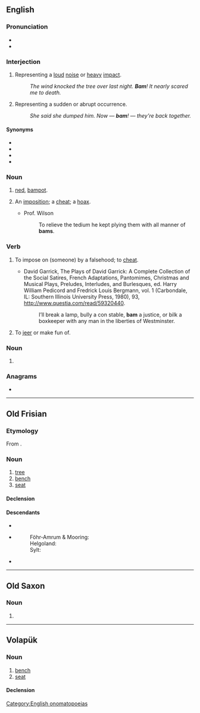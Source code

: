 {{also|Bam|BAM|bầm|bấm|-bam|ват}}
==English==

===Pronunciation===
* {{IPA|/bæm/|lang=en}}
* {{rhymes|æm|lang=en}}

===Interjection===
{{en-interj}}

# Representing a [[loud]] [[noise]] or [[heavy]] [[impact]].
#: ''The wind knocked the tree over last night. '''Bam'''! It nearly scared me to death.''
# Representing a sudden or abrupt occurrence.
#: ''She said she dumped him. Now — '''bam'''! — they're back together.''

====Synonyms====
* {{l|en|bang}}
* {{l|en|blam}}
* {{l|en|pow}}
* {{l|en|wham}}

===Noun===
{{en-noun}}

# {{lb|en|Scotland|slang}} [[ned]], [[bampot]].
# {{lb|en|slang|archaic}} An [[imposition]]; a [[cheat]]; a [[hoax]].
#: {{rfquotek|Garrick}}
#* Prof. Wilson
#*: To relieve the tedium he kept plying them with all manner of '''bams'''.

===Verb===
{{en-verb|bams|bamming|bammed|bammed}}

# {{lb|en|slang|archaic}} To impose on (someone) by a falsehood; to [[cheat]].
#: {{rfquotek|Foote}}
#* David Garrick, The Plays of David Garrick: A Complete Collection of the Social Satires, French Adaptations, Pantomimes, Christmas and Musical Plays, Preludes, Interludes, and Burlesques, ed. Harry William Pedicord and Fredrick Louis Bergmann, vol. 1 (Carbondale, IL: Southern Illinois University Press, 1980), 93, http://www.questia.com/read/59320440.
#*: I’ll break a lamp, bully a con stable, '''bam''' a justice, or bilk a boxkeeper with any man in the liberties of Westminster.
# {{lb|en|slang|archaic}} To [[jeer]] or make fun of.

===Noun===
{{en-noun}}

# {{abbreviation of|[[bare]]-[[arse]] [[minimum]]|lang=en}}

===Anagrams===
* {{anagrams|en|-mab|ABM|B. M. A.|BMA|MAb|MBA|Mab|Mba|amb|amb.|mab}}

[[Category:English onomatopoeias]]

----

==Old Frisian==

===Etymology===
From {{inh|ofs|gem-pro|*baumaz}}.

===Noun===
{{ofs-noun|m|head=bām}}

# [[tree]]
# [[bench]]
# [[seat]]

====Declension====
{{ofs-decl-noun-a-m|bām}}

====Descendants====
* {{desc|fy|beam}}
* {{desc|frr|-}}
*: Föhr-Amrum & Mooring: {{l|frr|buum}}
*: Helgoland: {{l|frr|Booam}}
*: Sylt: {{l|frr|boom}}
* {{desc|stq|Boom}}

----

==Old Saxon==

===Noun===
{{osx-noun|g=m|head=bām}}

# {{alternative form of|lang=osx|bom}}

----

==Volapük==

===Noun===
{{vo-noun}}

# [[bench]]
# [[seat]]

====Declension====
{{vo-decl-noun}}